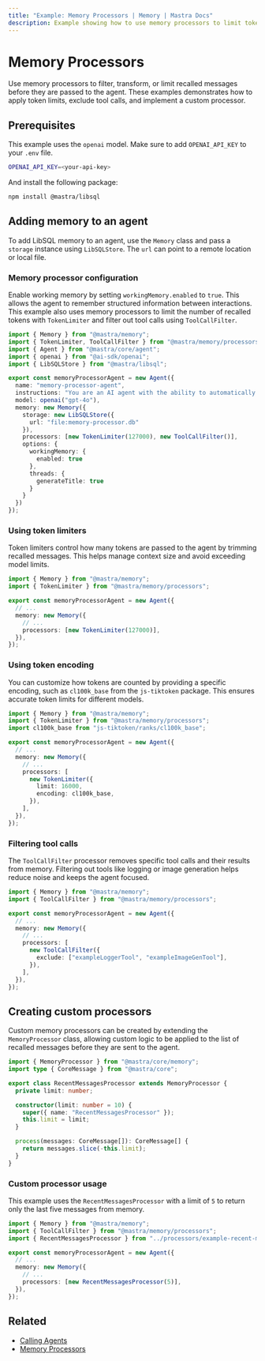```yaml
---
title: "Example: Memory Processors | Memory | Mastra Docs"
description: Example showing how to use memory processors to limit tokens, filter tool calls, and create custom filters.
---
```


# Memory Processors

Use memory processors to filter, transform, or limit recalled messages before they are passed to the agent. These examples demonstrates how to apply token limits, exclude tool calls, and implement a custom processor.

## Prerequisites

This example uses the `openai` model. Make sure to add `OPENAI_API_KEY` to your `.env` file.

```bash filename=".env" copy
OPENAI_API_KEY=<your-api-key>
```

And install the following package:

```bash copy
npm install @mastra/libsql
```

## Adding memory to an agent

To add LibSQL memory to an agent, use the `Memory` class and pass a `storage` instance using `LibSQLStore`. The `url` can point to a remote location or local file.

### Memory processor configuration

Enable working memory by setting `workingMemory.enabled` to `true`. This allows the agent to remember structured information between interactions. This example also uses memory processors to limit the number of recalled tokens with `TokenLimiter` and filter out tool calls using `ToolCallFilter`.

```typescript filename="src/mastra/agents/example-working-memory-agent.ts" showLineNumbers copy
import { Memory } from "@mastra/memory";
import { TokenLimiter, ToolCallFilter } from "@mastra/memory/processors";
import { Agent } from "@mastra/core/agent";
import { openai } from "@ai-sdk/openai";
import { LibSQLStore } from "@mastra/libsql";

export const memoryProcessorAgent = new Agent({
  name: "memory-processor-agent",
  instructions: "You are an AI agent with the ability to automatically recall memories from previous interactions.",
  model: openai("gpt-4o"),
  memory: new Memory({
    storage: new LibSQLStore({
      url: "file:memory-processor.db"
    }),
    processors: [new TokenLimiter(127000), new ToolCallFilter()],
    options: {
      workingMemory: {
        enabled: true
      },
      threads: {
        generateTitle: true
      }
    }
  })
});
```

### Using token limiters

Token limiters control how many tokens are passed to the agent by trimming recalled messages. This helps manage context size and avoid exceeding model limits.

```typescript showLineNumbers
import { Memory } from "@mastra/memory";
import { TokenLimiter } from "@mastra/memory/processors";

export const memoryProcessorAgent = new Agent({
  // ...
  memory: new Memory({
    // ...
    processors: [new TokenLimiter(127000)],
  }),
});
```

### Using token encoding

You can customize how tokens are counted by providing a specific encoding, such as `cl100k_base` from the `js-tiktoken` package. This ensures accurate token limits for different models.

```typescript showLineNumbers
import { Memory } from "@mastra/memory";
import { TokenLimiter } from "@mastra/memory/processors";
import cl100k_base from "js-tiktoken/ranks/cl100k_base";

export const memoryProcessorAgent = new Agent({
  // ...
  memory: new Memory({
    // ...
    processors: [
      new TokenLimiter({
        limit: 16000,
        encoding: cl100k_base,
      }),
    ],
  }),
});
```

### Filtering tool calls

The `ToolCallFilter` processor removes specific tool calls and their results from memory. Filtering out tools like logging or image generation helps reduce noise and keeps the agent focused.

```typescript showLineNumbers
import { Memory } from "@mastra/memory";
import { ToolCallFilter } from "@mastra/memory/processors";

export const memoryProcessorAgent = new Agent({
  // ...
  memory: new Memory({
    // ...
    processors: [
      new ToolCallFilter({
        exclude: ["exampleLoggerTool", "exampleImageGenTool"],
      }),
    ],
  }),
});
```

## Creating custom processors

Custom memory processors can be created by extending the `MemoryProcessor` class, allowing custom logic to be applied to the list of recalled messages before they are sent to the agent.

```typescript filename="src/mastra/processors/example-recent-messages-processor.ts" showLineNumbers copy
import { MemoryProcessor } from "@mastra/core/memory";
import type { CoreMessage } from "@mastra/core";

export class RecentMessagesProcessor extends MemoryProcessor {
  private limit: number;

  constructor(limit: number = 10) {
    super({ name: "RecentMessagesProcessor" });
    this.limit = limit;
  }

  process(messages: CoreMessage[]): CoreMessage[] {
    return messages.slice(-this.limit);
  }
}
```

### Custom processor usage

This example uses the `RecentMessagesProcessor` with a limit of `5` to return only the last five messages from memory.

```typescript showLineNumbers
import { Memory } from "@mastra/memory";
import { ToolCallFilter } from "@mastra/memory/processors";
import { RecentMessagesProcessor } from "../processors/example-recent-messages-processor";

export const memoryProcessorAgent = new Agent({
  // ...
  memory: new Memory({
    // ...
    processors: [new RecentMessagesProcessor(5)],
  }),
});
```

## Related

- [Calling Agents](../agents/calling-agents.mdx#from-the-command-line)
- [Memory Processors](../../docs/memory/memory-processors.mdx)
